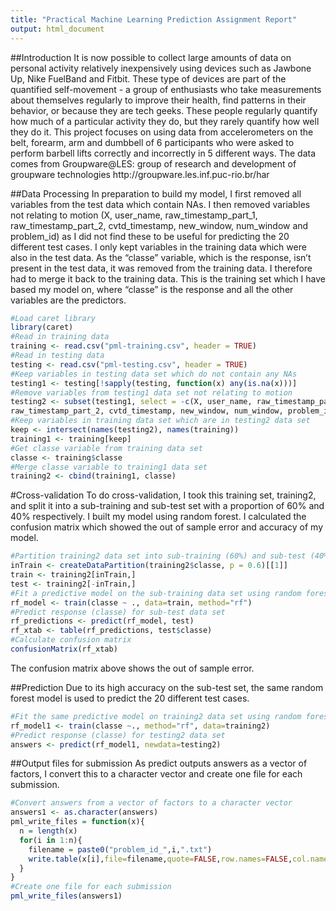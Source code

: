 ```yaml
---
title: "Practical Machine Learning Prediction Assignment Report"
output: html_document
---
```


##Introduction
It is now possible to collect large amounts of data on personal activity relatively inexpensively using devices such as Jawbone Up, Nike FuelBand and Fitbit. These type of devices are part of the quantified self-movement - a group of enthusiasts who take measurements about themselves regularly to improve their health, find patterns in their behavior, or because they are tech geeks. These people regularly quantify how much of a particular activity they do, but they rarely quantify how well they do it. This project focuses on using data from accelerometers on the belt, forearm, arm and dumbbell of 6 participants who were asked to perform barbell lifts correctly and incorrectly in 5 different ways. The data comes from Groupware@LES: group of research and development of groupware technologies http://groupware.les.inf.puc-rio.br/har

##Data Processing
In preparation to build my model, I first removed all variables from the test data which contain NAs. I then removed variables not relating to motion (X, user_name, raw_timestamp_part_1, raw_timestamp_part_2, cvtd_timestamp, new_window, num_window and problem_id) as I did not find these to be useful for predicting the 20 different test cases. I only kept variables in the training data which were also in the test data. As the "classe" variable, which is the response, isn't present in the test data, it was removed from the training data. I therefore had to merge it back to the training data. This is the training set which I have based my model on, where "classe" is the response and all the other variables are the predictors.

```r
#Load caret library
library(caret)
#Read in training data
training <- read.csv("pml-training.csv", header = TRUE)
#Read in testing data
testing <- read.csv("pml-testing.csv", header = TRUE)
#Keep variables in testing data set which do not contain any NAs
testing1 <- testing[!sapply(testing, function(x) any(is.na(x)))]
#Remove variables from testing1 data set not relating to motion
testing2 <- subset(testing1, select = -c(X, user_name, raw_timestamp_part_1, 
raw_timestamp_part_2, cvtd_timestamp, new_window, num_window, problem_id))
#Keep variables in training data set which are in testing2 data set
keep <- intersect(names(testing2), names(training))
training1 <- training[keep]
#Get classe variable from training data set
classe <- training$classe
#Merge classe variable to training1 data set
training2 <- cbind(training1, classe)
```

#Cross-validation
To do cross-validation, I took this training set, training2, and split it into a sub-training and sub-test set with a proportion of 60% and 40% respectively. I built my model using random forest. I calculated the confusion matrix which showed the out of sample error and accuracy of my model.

```r
#Partition training2 data set into sub-training (60%) and sub-test (40%) data sets
inTrain <- createDataPartition(training2$classe, p = 0.6)[[1]]
train <- training2[inTrain,]
test <- training2[-inTrain,]
#Fit a predictive model on the sub-training data set using random forest
rf_model <- train(classe ~ ., data=train, method="rf")
#Predict response (classe) for sub-test data set
rf_predictions <- predict(rf_model, test)
rf_xtab <- table(rf_predictions, test$classe)
#Calculate confusion matrix
confusionMatrix(rf_xtab)
```

The confusion matrix above shows the out of sample error.

##Prediction
Due to its high accuracy on the sub-test set, the same random forest model is used to predict the 20 different test cases.

```r
#Fit the same predictive model on training2 data set using random forest
rf_model1 <- train(classe ~., method="rf", data=training2)
#Predict response (classe) for testing2 data set
answers <- predict(rf_model1, newdata=testing2)
```

##Output files for submission
As predict outputs answers as a vector of factors, I convert this to a character vector and create one file for each submission.

```r
#Convert answers from a vector of factors to a character vector
answers1 <- as.character(answers)
pml_write_files = function(x){
  n = length(x)
  for(i in 1:n){
    filename = paste0("problem_id_",i,".txt")
    write.table(x[i],file=filename,quote=FALSE,row.names=FALSE,col.names=FALSE)
  }
}
#Create one file for each submission
pml_write_files(answers1)
```